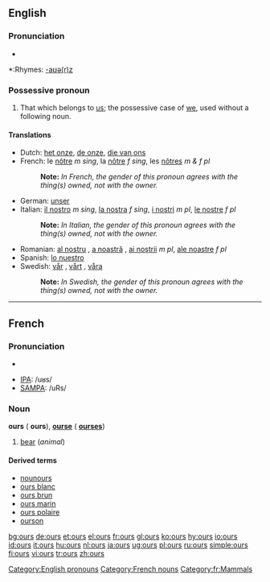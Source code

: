 ==English==

===Pronunciation===
*{{audio|en-us-ours.ogg|Audio (US)}}

*:Rhymes: [[Rhymes:English:-aʊə(r)z|-aʊə(r)z]]

===Possessive pronoun===
{{rfc-header|Possessive pronoun}}
# That which belongs to [[us]]; the possessive case of [[we]], used without a following noun.

====Translations====

*Dutch: [[het onze]], [[de onze]], [[die van ons]]
*French: le [[nôtre]] ''m sing'', la [[nôtre]] ''f sing'', les [[nôtres]] ''m & f pl''
*:'''Note: ''' ''In French, the gender of this pronoun agrees with the thing(s) owned, not with the owner.''
*German: [[unser]]
*Italian: [[il nostro]] ''m sing'', [[la nostra]] ''f sing'', [[i nostri]] ''m pl'', [[le nostre]] ''f pl''
*:'''Note: ''' ''In Italian, the gender of this pronoun agrees with the thing(s) owned, not with the owner.''
*Romanian: [[al nostru]] {{m}}, [[a noastră]] {{f}}, [[ai noştrii]] ''m pl'', [[ale noastre]] ''f pl''
*Spanish: [[lo nuestro]]
*Swedish: [[vår]] {{c}}{{s}}, [[vårt]] {{n}}{{s}}, [[våra]] {{p}}
*:'''Note: ''' ''In Swedish, the gender of this pronoun agrees with the thing(s) owned, not with the owner.''

[[Category:English pronouns]]

----

==French==

===Pronunciation===
*{{audio|en-us-ours.ogg|Audio (US)}}

*[[w:IPA|IPA]]: /uʁs/
*[[w:SAMPA|SAMPA]]: /uRs/

===Noun===
'''ours''' {{m}} (''{{p}}'' '''ours'''), '''[[ourse]]''' {{f}} ({{p}} '''[[ourses]]''')

# [[bear]] (''animal'')

====Derived terms====
*[[nounours]]
*[[ours blanc]]
*[[ours brun]]
*[[ours marin]]
*[[ours polaire]]
*[[ourson]]

[[Category:French nouns]]
[[Category:fr:Mammals]]

[[bg:ours]]
[[de:ours]]
[[et:ours]]
[[el:ours]]
[[fr:ours]]
[[gl:ours]]
[[ko:ours]]
[[hy:ours]]
[[io:ours]]
[[id:ours]]
[[it:ours]]
[[hu:ours]]
[[nl:ours]]
[[ja:ours]]
[[ug:ours]]
[[pl:ours]]
[[ru:ours]]
[[simple:ours]]
[[fi:ours]]
[[vi:ours]]
[[tr:ours]]
[[zh:ours]]